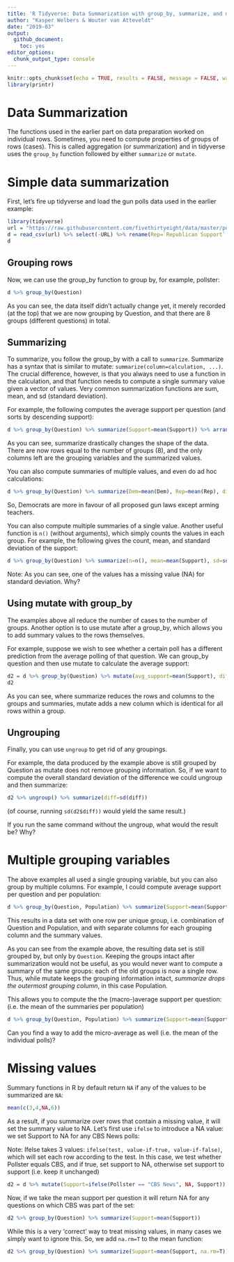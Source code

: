 ```yaml
---
title: 'R Tidyverse: Data Summarization with group_by, summarize, and mutate'
author: "Kasper Welbers & Wouter van Atteveldt"
date: "2019-03"
output: 
  github_document:
    toc: yes
editor_options: 
  chunk_output_type: console
---
```


```r
knitr::opts_chunk$set(echo = TRUE, results = FALSE, message = FALSE, warning = FALSE, fig.keep='none')
library(printr)
```

# Data Summarization

The functions used in the earlier part on data preparation worked on individual rows.
Sometimes, you need to compute properties of groups of rows (cases).
This is called aggregation (or summarization) and in tidyverse uses the `group_by` function
followed by either `summarize` or `mutate`. 

# Simple data summarization

First, let's fire up tidyverse and load the gun polls data used in the earlier example:

```r
library(tidyverse)
url = "https://raw.githubusercontent.com/fivethirtyeight/data/master/poll-quiz-guns/guns-polls.csv"
d = read_csv(url) %>% select(-URL) %>% rename(Rep=`Republican Support`, Dem=`Democratic Support`)
d
```

## Grouping rows

Now, we can use the group_by function to group by, for example, pollster:

```r
d %>% group_by(Question)
```

As you can see, the data itself didn't actually change yet, it merely recorded (at the top) that we are now grouping by Question,
and that there are 8 groups (different questions) in total. 

## Summarizing

To summarize, you follow the group_by with a call to `summarize`. Summarize has a syntax that is similar to mutate: `summarize(column=calculation, ...)`.
The crucial difference, however, is that you always need to use a function in the calculation, and that function needs to compute a single summary value given a vector of values.
Very common summarization functions are sum, mean, and sd (standard deviation). 

For example, the following computes the average support per question
(and sorts by descending support):

```r
d %>% group_by(Question) %>% summarize(Support=mean(Support)) %>% arrange(-Support)
```

As you can see, summarize drastically changes the shape of the data. There are now rows equal to the number of groups (8), and the only columns left are the grouping variables and the summarized values. 

You can also compute summaries of multiple values, and even do ad hoc calculations:


```r
d %>% group_by(Question) %>% summarize(Dem=mean(Dem), Rep=mean(Rep), diff=mean(Dem-Rep)) %>% arrange(-diff)
```

So, Democrats are more in favour of all proposed gun laws except arming teachers.

You can also compute multiple summaries of a single value. 
Another useful function is `n()` (without arguments), which simply counts the values in each group.
For example, the following gives the count, mean, and standard deviation of the support:

```r
d %>% group_by(Question) %>% summarize(n=n(), mean=mean(Support), sd=sd(Support))
```

Note: As you can see, one of the values has a missing value (NA) for standard deviation. Why?

## Using mutate with group_by

The examples above all reduce the number of cases to the number of groups.
Another option is to use mutate after a group_by, which allows you to add summary values to the rows themselves. 

For example, suppose we wish to see whether a certain poll has a different prediction from the average polling of that question.
We can group_by question and then use mutate to calculate the average support:

```r
d2 = d %>% group_by(Question) %>% mutate(avg_support=mean(Support), diff=Support - avg_support)
d2
```

As you can see, where summarize reduces the rows and columns to the groups and summaries,
mutate adds a new column which is identical for all rows within a group. 

## Ungrouping

Finally, you can use `ungroup` to get rid of any groupings. 

For example, the data produced by the example above is still grouped by Question as mutate does not remove grouping information.
So, if we want to compute the overall standard deviation of the difference we could ungroup and then summarize:

```r
d2 %>% ungroup() %>% summarize(diff=sd(diff))
```

(of course, running `sd(d2$diff))` would yield the same result.)

If you run the same command without the ungroup, what would the result be? Why?

# Multiple grouping variables

The above examples all used a single grouping variable, but you can also group by multiple columns.
For example, I could compute average support per question and per population:

```r
d %>% group_by(Question, Population) %>% summarize(Support=mean(Support))
```

This results in a data set with one row per unique group, i.e. combination of Question and Population, and with separate columns for each grouping column and the summary values. 

As you can see from the example above, the resulting data set is still grouped by, but only by `Question`. 
Keeping the groups intact after summarization would not be useful, as you would never want to compute a summary of the same groups:
each of the old groups is now a single row. 
Thus, while mutate keeps the grouping information intact, *summarize drops the outermost grouping column*, in this case Population.

This allows you to compute the the (macro-)average support per question: (i.e. the mean of the summaries per population)

```r
d %>% group_by(Question, Population) %>% summarize(Support=mean(Support)) %>% mutate(avg_support=mean(Support))
```

Can you find a way to add the micro-average as well (i.e. the mean of the individual polls)?

# Missing values

Summary functions in R by default return `NA` if any of the values to be summarized are `NA`:
```r
mean(c(3,4,NA,6))
```

As a result, if you summarize over rows that contain a missing value, it will set the summary value to NA.
Let's first use `ifelse` to introduce a NA value: we set Support to NA for any CBS News polls:

Note: Ifelse takes 3 values: `ifelse(test, value-if-true, value-if-false)`, which will set each row according to the test.
In this case, we test whether Pollster equals CBS, and if true, set support to NA, otherwise set support to support (i.e. keep it unchanged)

```r
d2 = d %>% mutate(Support=ifelse(Pollster == "CBS News", NA, Support))
```

Now, if we take the mean support per question it will return NA for any questions on which CBS was part of the set:

```r
d2 %>% group_by(Question) %>% summarize(Support=mean(Support))
```

While this is a very 'correct' way to treat missing values, in many cases we simply want to ignore this. So, we add `na.rm=T` to the mean function:

```r
d2 %>% group_by(Question) %>% summarize(Support=mean(Support, na.rm=T))
```



